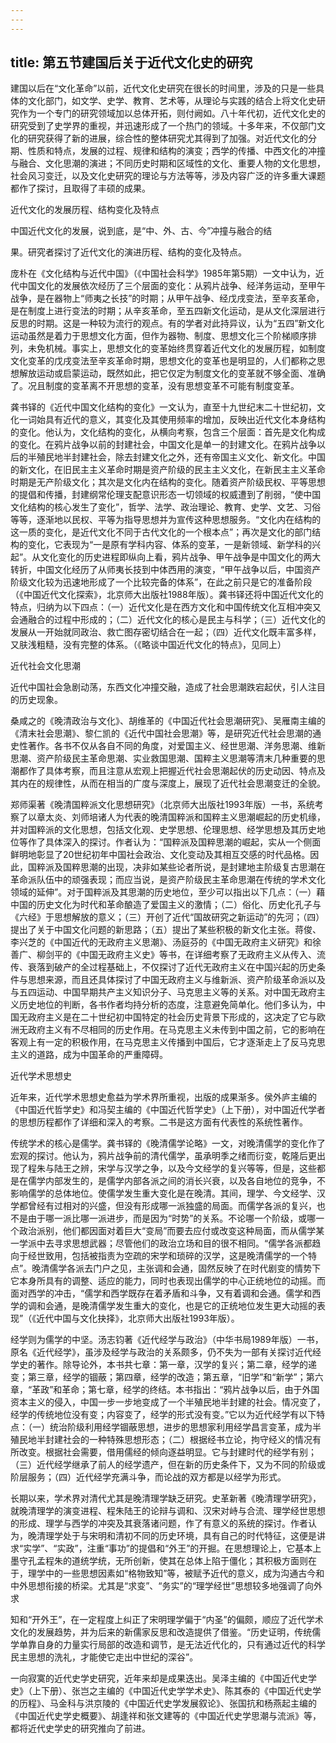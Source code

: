 ```yaml
---
---
---
```

title: 第五节建国后关于近代文化史的研究
---



建国以后在“文化革命”以前，近代文化史研究在很长的时间里，涉及的只是一些具体的文化部门，如文学、史学、教育、艺术等，从理论与实践的结合上将文化史研究作为一个专门的研究领域加以总体开拓，则付阙如。八十年代初，近代文化史的研究受到了史学界的重视，并迅速形成了一个热门的领域。十多年来，不仅部门文化的研究获得了新的进展，综合性的整体研究尤其得到了加强。对近代文化的分期、性质和特点，发展的过程、规律和结构的演变；西学的传播、中西文化的冲撞与融合、文化思潮的演进；不同历史时期和区域性的文化、重要人物的文化思想，社会风习变迁，以及文化史研究的理论与方法等等，涉及内容广泛的许多重大课题都作了探讨，且取得了丰硕的成果。

近代文化的发展历程、结构变化及特点

中国近代文化的发展，说到底，是“中、外、古、今”冲撞与融合的结

果。研究者探讨了近代文化的演进历程、结构的变化及特点。

庞朴在《文化结构与近代中国》（《中国社会科学》1985年第5期）一文中认为，近代中国文化的发展依次经历了三个层面的变化：从鸦片战争、经洋务运动，至甲午战争，是在器物上“师夷之长技”的时期；从甲午战争、经戊戌变法，至辛亥革命，是在制度上进行变法的时期；从辛亥革命，至五四新文化运动，是从文化深层进行反思的时期。这是一种较为流行的观点。有的学者对此持异议，认为“五四”新文化运动虽然是着力于思想文化方面，但作为器物、制度、思想文化三个阶梯顺序排列，未免机械。事实上，思想文化的变革始终贯穿着近代文化的发展历程，如制度文化变革的戊戌变法至辛亥革命时期，思想文化的变革也是明显的，人们都称之思想解放运动或启蒙运动，既然如此，把它仅定为制度文化的变革就不够全面、准确了。况且制度的变革离不开思想的变革，没有思想变革不可能有制度变革。

龚书铎的《近代中国文化结构的变化》一文认为，直至十九世纪末二十世纪初，文化一词始具有近代的意义，其变化及其使用频率的增加，反映出近代文化本身结构的变化。他认为，文化结构的变化，从横向考察，包含三个层面：首先是文化构成的变化。在鸦片战争以前的封建社会，中国文化是单一的封建文化。在鸦片战争以后的半殖民地半封建社会，除去封建文化之外，还有帝国主义文化、新文化。中国的新文化，在旧民主主义革命时期是资产阶级的民主主义文化，在新民主主义革命时期是无产阶级文化；其次是文化内在结构的变化。随着资产阶级民权、平等思想的提倡和传播，封建纲常伦理支配意识形态一切领域的权威遭到了削弱，“使中国文化结构的核心发生了变化”，哲学、法学、政治理论、教育、史学、文艺、习俗等等，逐渐地以民权、平等为指导思想并为宣传这种思想服务。“文化内在结构的这一质的变化，是近代文化不同于古代文化的一个根本点”；再次是文化的部门结构的变化，它表现为“一是原有学科内容、体系的变革，一是新领域、新学科的兴起”。从文化变化的历史进程即纵向上看，鸦片战争、甲午战争是中国文化的两大转折，中国文化经历了从师夷长技到中体西用的演变，“甲午战争以后，中国资产阶级文化较为迅速地形成了一个比较完备的体系”，在此之前只是它的准备阶段（《中国近代文化探索》，北京师大出版社1988年版）。龚书铎还将中国近代文化的特点，归纳为以下四点：（一）近代文化是在西方文化和中国传统文化互相冲突又会通融合的过程中形成的；（二）近代文化的核心是民主与科学；（三）近代文化的发展从一开始就同政治、救亡图存密切结合在一起；（四）近代文化既丰富多样，又肤浅粗糙，没有完整的体系。（《略谈中国近代文化的特点》，见同上）

近代社会文化思潮

近代中国社会急剧动荡，东西文化冲撞交融，造成了社会思潮跌宕起伏，引人注目的历史现象。

桑咸之的《晚清政治与文化》、胡维革的《中国近代社会思潮研究》、吴雁南主编的《清末社会思潮》、黎仁凯的《近代中国社会思潮》等，是研究近代社会思潮的通史性著作。各书不仅从各自不同的角度，对爱国主义、经世思潮、洋务思潮、维新思潮、资产阶级民主革命思潮、实业救国思潮、国粹主义思潮等清末几种重要的思潮都作了具体考察，而且注意从宏观上把握近代社会思潮起伏的历史动因、特点及其内在的规律性，从而在相当的广度与深度上，展现了近代社会思潮变迁的全貌。

郑师渠著《晚清国粹派文化思想研究》（北京师大出版社1993年版）一书，系统考察了以章太炎、刘师培诸人为代表的晚清国粹派和国粹主义思潮崛起的历史机缘，并对国粹派的文化思想，包括文化观、史学思想、伦理思想、经学思想及其历史地位等作了具体深入的探讨。作者认为：“国粹派及国粹思潮的崛起，实从一个侧面鲜明地彰显了20世纪初年中国社会政治、文化变动及其相互交感的时代品格。因此，国粹派及国粹思潮的出现，决非如某些论者所说，是封建地主阶级复古思潮在革命派队伍中的顽强表现；而应当说，是资产阶级民主革命思潮在传统的学术文化领域的延伸”。对于国粹派及其思潮的历史地位，至少可以指出以下几点：（一）藉中国的历史文化为时代和革命酿造了爱国主义的激情；（二）俗化、历史化孔子与《六经》于思想解放的意义；（三）开创了近代“国故研究之新运动”的先河；（四）提出了关于中国文化问题的新思路；（五）提出了某些积极的新文化主张。蒋俊、李兴芝的《中国近代的无政府主义思潮》、汤庭芬的《中国无政府主义研究》和徐善广、柳剑平的《中国无政府主义史》等书，在详细考察了无政府主义从传入、流传、衰落到破产的全过程基础上，不仅探讨了近代无政府主义在中国兴起的历史条件与思想来源，而且还具体探讨了中国无政府主义与维新派、资产阶级革命派以及与五四运动、中国早期共产主义知识分子、马克思主义等的关系。对中国无政府主义历史地位的判断，各书作者均持分析的态度，注意避免简单化。他们多认为，中国无政府主义是在二十世纪初中国特定的社会历史背景下形成的，这决定了它与欧洲无政府主义有不尽相同的历史作用。在马克思主义未传到中国之前，它的影响在客观上有一定的积极作用，在马克思主义传播到中国后，它才逐渐走上了反马克思主义的道路，成为中国革命的严重障碍。

近代学术思想史

近年来，近代学术思想史愈益为学术界所重视，出版的成果渐多。侯外庐主编的《中国近代哲学史》和冯契主编的《中国近代哲学史》（上下册），对中国近代学者的思想历程都作了详细和深入的考察。二书是这方面有代表性的系统性著作。

传统学术的核心是儒学。龚书铎的《晚清儒学论略》一文，对晚清儒学的变化作了宏观的探讨。他认为，鸦片战争前的清代儒学，虽承明季之绪而衍变，乾隆后更出现了程朱与陆王之辨，宋学与汉学之争，以及今文经学的复兴等等，但是，这些都是在儒学内部发生的，是儒学内部各派之间的消长兴衰，以及各自地位的竞争，不影响儒学的总体地位。使儒学发生重大变化是在晚清。其间，理学、今文经学、汉学都曾经有过相对的兴盛，但没有形成哪一派独盛的局面。而儒学各派的复兴，也不是由于哪一派比哪一派进步，而是因为“时势”的关系。不论哪一个阶级，或哪一个政治派别，他们都因面对着巨大“变局”而要去应付或改变这种局面，而从儒学某一学派中去寻求思想武器；尽管他们的政治立场和目的很不相同。“儒学各派都趋向于经世致用，包括被指责为空疏的宋学和琐碎的汉学，这是晚清儒学的一个特点”。晚清儒学各派去门户之见，主张调和会通，固然反映了在时代剧变的情势下它本身所具有的调整、适应的能力，同时也表现出儒学的中心正统地位的动摇。而面对西学的冲击，“儒学和西学既存在着矛盾和斗争，又有着调和会通。儒学和西学的调和会通，是晚清儒学发生重大的变化，也是它的正统地位发生更大动摇的表现”（《近代中国与文化抉择》，北京师大出版社1993年版）。

经学则为儒学的中坚。汤志钧著《近代经学与政治》（中华书局1989年版）一书，原名《近代经学》，虽涉及经学与政治的关系颇多，仍不失为一部有关探讨近代经学史的著作。除导论外，本书共七章：第一章，汉学的复兴；第二章，经学的递变；第三章，经学的锢蔽；第四章，经学的改造；第五章，“旧学”和“新学”；第六章，“革政”和革命；第七章，经学的终结。本书指出：“鸦片战争以后，由于外国资本主义的侵入，中国一步一步地变成了一个半殖民地半封建的社会。情况变了，经学的传统地位没有变；内容变了，经学的形式没有变。”它以为近代经学有以下特点：（一）统治阶级利用经学锢蔽思想，进步的思想家利用经学昌言变革，成为半殖民地半封建社会的一种特殊思想形态；（二）根据经书立论，拘守经义的情况有所改变。根据社会需要，借用儒经的倾向逐益明显。它与封建时代的经学有别；（三）近代经学继承了前人的经学遗产，但在新的历史条件下，又为不同的阶级或阶层服务；（四）近代经学充满斗争，而论战的双方都是以经学为形式。

长期以来，学术界对清代尤其是晚清理学缺乏研究。史革新著《晚清理学研究》，就晚清理学的演变进程、程朱陆王的论辩与调和、汉宋对峙与合流、理学经世思想的形成、理学与西学的冲突及其衰落诸问题，作了有意义的系统的探讨。作者认为，晚清理学处于与宋明和清初不同的历史环境，具有自己的时代特征，这便是讲求“实学”、“实政”，注重“事功”的提倡和“外王”的开掘。在思想理论上，它基本上墨守孔孟程朱的道统学统，无所创新，使其在总体上陷于僵化；其积极方面则在于，理学中的一些思想因素如“格物致知”等，被赋予近代的意义，成为沟通古今和中外思想衔接的桥梁。尤其是“求变”、“务实”的“理学经世”思想较多地强调了向外求

知和“开外王”，在一定程度上纠正了宋明理学偏于“内圣”的偏颇，顺应了近代学术文化的发展趋势，并为后来的新儒家反思和改造提供了借鉴。“历史证明，传统儒学单靠自身的力量实行局部的改造和调节，是无法近代化的，只有通过近代的科学民主思想的洗礼，才能使它走出中世纪的深谷”。

一向寂寞的近代史学史研究，近年来却是成果迭出。吴泽主编的《中国近代史学史》（上下册）、张岂之主编的《中国近代史学学术史》、陈其泰的《中国近代史学的历程》、马金科与洪京陵的《中国近代史学发展叙论》、张国抗和杨燕起主编的《中国近代史学史概要》、胡逢祥和张文建等的《中国近代史学思潮与流派》等，都将近代史学史的研究推向了前进。